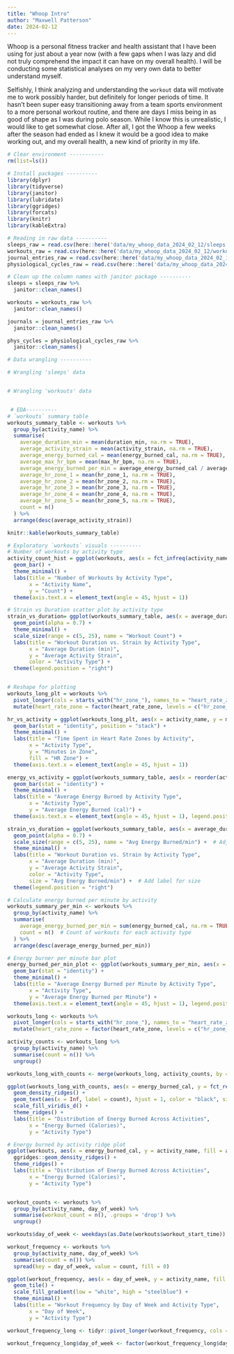 ```yaml
---
title: "Whoop Intro"
author: "Maxwell Patterson"
date: 2024-02-12
---
```


Whoop is a personal fitness tracker and health assistant that I have been using for just about a year now (with a few gaps when I was lazy and did not truly comprehend the impact it can have on my overall health). I will be conducting some statistical analyses on my very own data to better understand myself. 

Selfishly, I think analyzing and understanding the `workout` data will motivate me to work possibly harder, but definitely for longer periods of time. It hasn't been super easy transitioning away from a team sports environment to a more personal workout routine, and there are days I miss being in as good of shape as I was during polo season. While I know this is unrealistic, I would like to get somewhat close. After all, I got the Whoop a few weeks after the season had ended as I knew it would be a good idea to make working out, and my overall health, a new kind of priority in my life.


```r
# Clear environment -----------
rm(list=ls())
```

```r
# Install packages ----------
library(dplyr)
library(tidyverse)
library(janitor)
library(lubridate)
library(ggridges)
library(forcats)
library(knitr)
library(kableExtra)
```


```r
# Reading in raw data ----------
sleeps_raw = read.csv(here::here('data/my_whoop_data_2024_02_12/sleeps.csv'))
workouts_raw = read.csv(here::here('data/my_whoop_data_2024_02_12/workouts.csv'))
journal_entries_raw = read.csv(here::here('data/my_whoop_data_2024_02_12/journal_entries.csv'))
physiological_cycles_raw = read.csv(here::here('data/my_whoop_data_2024_02_12/physiological_cycles.csv'))
```


```r
# Clean up the column names with janitor package ----------
sleeps = sleeps_raw %>% 
  janitor::clean_names()

workouts = workouts_raw %>% 
  janitor::clean_names()

journals = journal_entries_raw %>% 
  janitor::clean_names()

phys_cycles = physiological_cycles_raw %>% 
  janitor::clean_names()
```


```r
# Data wrangling ----------

# Wrangling 'sleeps' data


# Wrangling 'workouts' data



```


```r
 # EDA----------
# `workouts` summary table
workouts_summary_table <- workouts %>%
  group_by(activity_name) %>%
  summarise(
    average_duration_min = mean(duration_min, na.rm = TRUE),
    average_activity_strain = mean(activity_strain, na.rm = TRUE),
    average_energy_burned_cal = mean(energy_burned_cal, na.rm = TRUE),
    average_max_hr_bpm = mean(max_hr_bpm, na.rm = TRUE),
    average_energy_burned_per_min = average_energy_burned_cal / average_duration_min,
    average_hr_zone_1 = mean(hr_zone_1, na.rm = TRUE),
    average_hr_zone_2 = mean(hr_zone_2, na.rm = TRUE),
    average_hr_zone_3 = mean(hr_zone_3, na.rm = TRUE),
    average_hr_zone_4 = mean(hr_zone_4, na.rm = TRUE),
    average_hr_zone_5 = mean(hr_zone_5, na.rm = TRUE),
    count = n()
  ) %>%
  arrange(desc(average_activity_strain))

knitr::kable(workouts_summary_table)

```


```r
# Exploratory `workouts` visuals ----------
# Number of workouts by activity type
activity_count_hist = ggplot(workouts, aes(x = fct_infreq(activity_name))) +
  geom_bar() +
  theme_minimal() +
  labs(title = "Number of Workouts by Activity Type",
       x = "Activity Name",
       y = "Count") +
  theme(axis.text.x = element_text(angle = 45, hjust = 1))

# Strain vs Duration scatter plot by activity type
strain_vs_duration= ggplot(workouts_summary_table, aes(x = average_duration_min, y = average_activity_strain, size = count, color = activity_name)) +
  geom_point(alpha = 0.7) +
  theme_minimal() +
  scale_size(range = c(5, 25), name = "Workout Count") +
  labs(title = "Workout Duration vs. Strain by Activity Type",
       x = "Average Duration (min)",
       y = "Average Activity Strain",
       color = "Activity Type") +
  theme(legend.position = "right")


# Reshape for plotting
workouts_long_plt = workouts %>%
  pivot_longer(cols = starts_with("hr_zone_"), names_to = "heart_rate_zone", values_to = "minutes") %>%
  mutate(heart_rate_zone = factor(heart_rate_zone, levels = c("hr_zone_1", "hr_zone_2", "hr_zone_3", "hr_zone_4", "hr_zone_5"), labels = paste("Zone", 1:5)))

hr_vs_activity = ggplot(workouts_long_plt, aes(x = activity_name, y = minutes, fill = heart_rate_zone)) +
  geom_bar(stat = "identity", position = "stack") +
  theme_minimal() +
  labs(title = "Time Spent in Heart Rate Zones by Activity",
       x = "Activity Type",
       y = "Minutes in Zone",
       fill = "HR Zone") +
  theme(axis.text.x = element_text(angle = 45, hjust = 1))

energy_vs_activity = ggplot(workouts_summary_table, aes(x = reorder(activity_name, -average_energy_burned_cal), y = average_energy_burned_cal, fill = activity_name)) +
  geom_bar(stat = "identity") +
  theme_minimal() +
  labs(title = "Average Energy Burned by Activity Type",
       x = "Activity Type",
       y = "Average Energy Burned (cal)") +
  theme(axis.text.x = element_text(angle = 45, hjust = 1), legend.position = "none")

strain_vs_duration = ggplot(workouts_summary_table, aes(x = average_duration_min, y = average_activity_strain, size = average_energy_burned_per_min, color = activity_name)) +
  geom_point(alpha = 0.7) +
  scale_size(range = c(5, 25), name = "Avg Energy Burned/min") +  # Adjust the size scale
  theme_minimal() +
  labs(title = "Workout Duration vs. Strain by Activity Type",
       x = "Average Duration (min)",
       y = "Average Activity Strain",
       color = "Activity Type",
       size = "Avg Energy Burned/min") +  # Add label for size
  theme(legend.position = "right")

# Calculate energy burned per minute by activity
workouts_summary_per_min <- workouts %>%
  group_by(activity_name) %>%
  summarise(
    average_energy_burned_per_min = sum(energy_burned_cal, na.rm = TRUE) / sum(duration_min, na.rm = TRUE),
    count = n()  # Count of workouts for each activity type
  ) %>%
  arrange(desc(average_energy_burned_per_min))

# Energy burner per minute bar plot
energy_burned_per_min_plot <- ggplot(workouts_summary_per_min, aes(x = reorder(activity_name, -average_energy_burned_per_min), y = average_energy_burned_per_min, fill = activity_name)) +
  geom_bar(stat = "identity") +
  theme_minimal() +
  labs(title = "Average Energy Burned per Minute by Activity Type",
       x = "Activity Type",
       y = "Average Energy Burned per Minute") +
  theme(axis.text.x = element_text(angle = 45, hjust = 1), legend.position = "none")

workouts_long <- workouts %>%
  pivot_longer(cols = starts_with("hr_zone_"), names_to = "heart_rate_zone", values_to = "minutes") %>%
  mutate(heart_rate_zone = factor(heart_rate_zone, levels = c("hr_zone_1", "hr_zone_2", "hr_zone_3", "hr_zone_4", "hr_zone_5"), labels = paste("Zone", 1:5)))

activity_counts <- workouts_long %>%
  group_by(activity_name) %>%
  summarise(count = n()) %>%
  ungroup()

workouts_long_with_counts <- merge(workouts_long, activity_counts, by = "activity_name")

ggplot(workouts_long_with_counts, aes(x = energy_burned_cal, y = fct_reorder(activity_name, energy_burned_cal, .fun = median), fill = activity_name)) +
  geom_density_ridges() +
  geom_text(aes(x = Inf, label = count), hjust = 1, color = "black", size = 3) +
  scale_fill_viridis_d() +
  theme_ridges() +
  labs(title = "Distribution of Energy Burned Across Activities",
       x = "Energy Burned (Calories)",
       y = "Activity Type")

# Energy burned by activity ridge plot
ggplot(workouts, aes(x = energy_burned_cal, y = activity_name, fill = activity_name)) +
  ggridges::geom_density_ridges() +
  theme_ridges() +
  labs(title = "Distribution of Energy Burned Across Activities",
       x = "Energy Burned (Calories)",
       y = "Activity Type")



```

```r

workout_counts <- workouts %>%
  group_by(activity_name, day_of_week) %>%
  summarise(workout_count = n(), .groups = 'drop') %>%
  ungroup()

workouts$day_of_week <- weekdays(as.Date(workouts$workout_start_time))

workout_frequency <- workouts %>%
  group_by(activity_name, day_of_week) %>%
  summarise(count = n()) %>%
  spread(key = day_of_week, value = count, fill = 0)

ggplot(workout_frequency, aes(x = day_of_week, y = activity_name, fill = workout_counts)) +
  geom_tile() +
  scale_fill_gradient(low = "white", high = "steelblue") +
  theme_minimal() +
  labs(title = "Workout Frequency by Day of Week and Activity Type",
       x = "Day of Week",
       y = "Activity Type")
```


```r
workout_frequency_long <- tidyr::pivot_longer(workout_frequency, cols = -activity_name, names_to = "day_of_week", values_to = "workout_count")

workout_frequency_long$day_of_week <- factor(workout_frequency_long$day_of_week, levels = c("Monday", "Tuesday", "Wednesday", "Thursday", "Friday", "Saturday", "Sunday"))

```

```r

```


